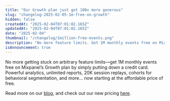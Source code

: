 ```yaml
---
title: "Our Growth plan just got 100x more generous"
slug: "changelog-2025-02-05-1m-free-on-growth"
hidden: false
createdAt: "2025-02-04T07:01:02.165Z"
updatedAt: "2025-02-04T07:01:02.165Z"
date: "2025-02-04"
thumbnail: "/changelog/1million-free-events.png"
description: "No more feature limits. Get 1M monthly events free on Mixpanel’s Growth plan. Because we're done being part of the unintuitive SaaS pricing doom loop."
isAnnouncement: true
---
```


<ChangelogPostHeader
  date="2025-02-04"
  image="/changelog/1million-free-events.png"
  title="No more feature limits. Get 1M monthly events free on Mixpanel’s Growth plan."
/>

No more getting stuck on arbitrary feature limits—get 1M monthly events free on Mixpanel’s Growth plan by simply putting down a credit card. Powerful analytics, unlimited reports, 20K session replays, cohorts for behavioral segmentation, and more… now starting at the affordable price of free.

Read more on our [blog](https://mixpanel.com/blog/mixpanel-pricing-1m-free-events-autocapture/), and check out our new pricing [here](https://mixpanel.com/pricing/).
